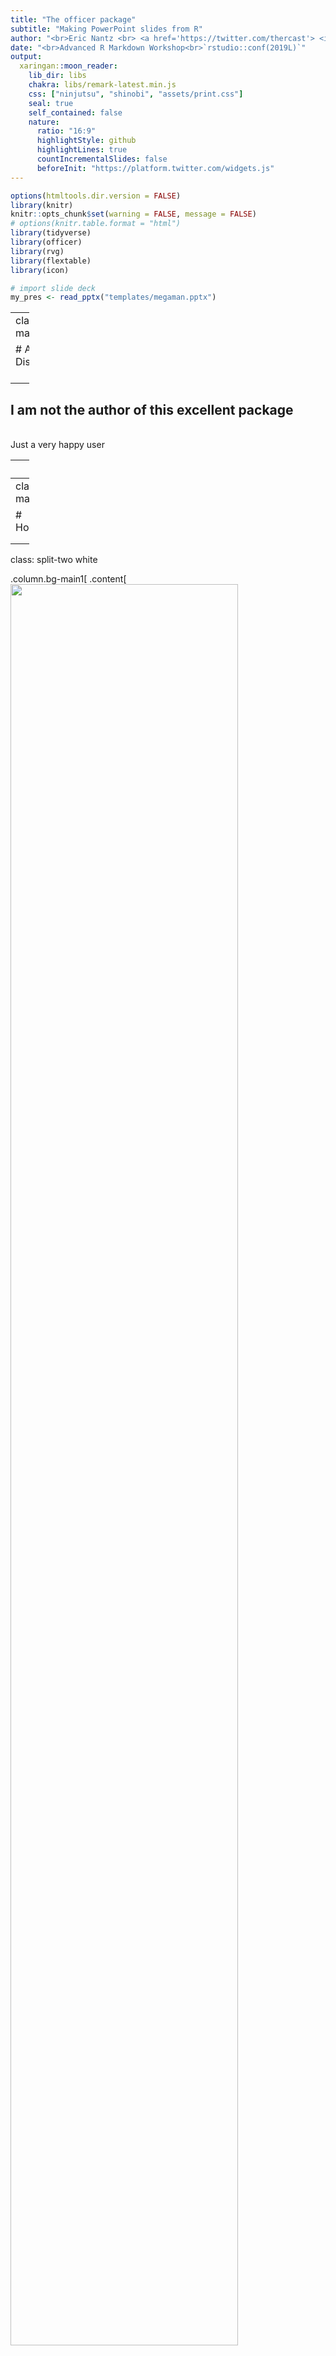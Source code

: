 ```yaml
---
title: "The officer package"
subtitle: "Making PowerPoint slides from R"
author: "<br>Eric Nantz <br> <a href='https://twitter.com/thercast'> <i class='fab  fa-twitter '></i>@thercast</a> <br> <a href='https://github.com/rpodcast'> <i class='fab  fa-github '></i> rpodcast</a> <br> <i class='fas  fa-microphone '></i>  <a href='https://r-podcast.org'>r-podcast.org</a><br>"
date: "<br>Advanced R Markdown Workshop<br>`rstudio::conf(2019L)`"
output:
  xaringan::moon_reader:
    lib_dir: libs
    chakra: libs/remark-latest.min.js
    css: ["ninjutsu", "shinobi", "assets/print.css"]
    seal: true
    self_contained: false
    nature:
      ratio: "16:9"
      highlightStyle: github
      highlightLines: true
      countIncrementalSlides: false
      beforeInit: "https://platform.twitter.com/widgets.js"
--- 
```


```r
options(htmltools.dir.version = FALSE)
library(knitr)
knitr::opts_chunk$set(warning = FALSE, message = FALSE)
# options(knitr.table.format = "html")
library(tidyverse)
library(officer)
library(rvg)
library(flextable)
library(icon)

# import slide deck
my_pres <- read_pptx("templates/megaman.pptx")
```

---
class: bg-main1

# A Few Disclaimers
<br>
<br>
--

## I am not the author of this excellent package

<br>
Just a very happy user
<br>

--
<br>

## I am not a fan of PowerPoint!

<img src="img/looneytunes.gif" width=30%>

---
class: bg-main1

# However...

<blockquote class="twitter-tweet" data-lang="en"><p lang="en" dir="ltr">If you&#39;re doing <a href="https://twitter.com/hashtag/rstats?src=hash&amp;ref_src=twsrc%5Etfw">#rstats</a> R Markdown involving knitting to MS Word/PowerPoint and you are not using <a href="https://twitter.com/DavidGohel?ref_src=twsrc%5Etfw">@DavidGohel</a>&#39;s packages, then you are doing it wrong. The amount of functionality in `flextable` alone is mind blowing. Have you looked that, <a href="https://twitter.com/revodavid?ref_src=twsrc%5Etfw">@revodavid</a>?</p>&mdash; JD Long (@CMastication) <a href="https://twitter.com/CMastication/status/1042074521401020417?ref_src=twsrc%5Etfw">September 18, 2018</a></blockquote>
<script async src="https://platform.twitter.com/widgets.js" charset="utf-8"></script>


<blockquote class="twitter-tweet" data-lang="en"><p lang="en" dir="ltr">I&#39;ve been using officer a lot this year for some projects involving <a href="https://twitter.com/hashtag/shiny?src=hash&amp;ref_src=twsrc%5Etfw">#shiny</a> &amp; powerpoint slides automation and I&#39;ll be attending your <a href="https://twitter.com/hashtag/rstudioconf?src=hash&amp;ref_src=twsrc%5Etfw">#rstudioconf</a> workshop!  <a href="https://twitter.com/xieyihui?ref_src=twsrc%5Etfw">@xieyihui</a> I&#39;m happy to pitch in if you are still looking 👍</p>&mdash; The R-Podcast (Eric) (@theRcast) <a href="https://twitter.com/theRcast/status/1073441479257980928?ref_src=twsrc%5Etfw">December 14, 2018</a></blockquote>
<script async src="https://platform.twitter.com/widgets.js" charset="utf-8"></script>


---
class: split-two white

.column.bg-main1[
.content[
<img src="https://www.ardata.fr/img/hexbin/officer.svg" width=85%>
<br>
.center[
[davidgohel.github.io/officer/](https://davidgohel.github.io/officer/)

### Authored by David Gohel
]
]
]

.column.bg-main2[
.content[
## Create Microsoft Word and PowerPoint files directly from `r icon::fa("r-project")`
<br>
<br>

## No dependencies on other programs/libraries

### Utilizes [Open XML format](https://support.office.com/en-us/article/open-xml-formats-and-file-name-extensions-5200d93c-3449-4380-8e11-31ef14555b18) introduced in MS Office 2007

<br>
<br>

## `r emo::ji("x")` Not part of the `r icon::fa("r-project")` Markdown ecosystem

* Functional interface that is pipe-friendly

]
]

---
class: split-60 with-border

.column.bg-main1[
.center[
# Motivating Example
]

<img src="img/slide_example.png" width=95%>
]

.column.bg-main3[
.center[
# It's Survey Time!
]

## Elicit feedback on [Megaman 2](https://megaman.fandom.com/wiki/Mega_Man_2)
<br>
<br>

### Which robot master was the most difficult?

### Which robot master was the easiest?

### How many attempts before defeating each robot master?

<br>

## Challenge: Executives want a __very specific__ slide template used!
]

---
layout: true
class: split-10 with-thick-border border-gray

.row.center[
.content.vmiddle[
# A workflow with `officer`
]
]

.row[.content[
.split-three[
.column.bg-main1[.content[
.center[
# Configure Template
]
.center[
### Master Layout
]
.img-fill.nopadding[![](img/layout_master_screenshot.png)]
]
]

.column.bg-main1[.content[
.center[
# Import to `r icon::fa("r-project")`
]
```r
library(officer)
read_pptx("megaman.pptx") %>%
  layout_summary()
```
.font2[
Parse slides metadata
]
```r
annotate_base(
  "megaman.pptx", 
  "megaman_annotated.pptx"
)
```
.font2[
Create annotated slide deck
]
]
]

.column.bg-main1[.content[
.center[
# Create Slides!
]
```r
my_pres %>%
  
  add_slide("title_slide", "Office Theme") %>%
  ph_with_text("ctrTitle", "Megaman 2 Survey") %>%
  
  add_slide("robot_master_slide", "Office Theme") %>%
  ph_with_text("title", "Easiest Robot Master") %>%
  ph_with_img("pic", "metalman.jpg") %>%
  ph_with_text("body", index = 3, str = "Metal Man") 

print(my_pres, "output.pptx")
```

]
]
]]]

---

class: gray-row2-col2 gray-row2-col3

---

class: gray-row2-col1 gray-row2-col3
count: false

---

class: gray-row2-col1 gray-row2-col2
count: false

---

count: false

---
layout: false
class: split-10

.row.bg-main1.white[.content.vmiddle[
# Importing Slides
]]

.row[
.split-40[
.column.bg-main1[.content[
```r
library(tidyverse) #<<
library(officer)

my_pres <- read_pptx("megaman.pptx) #<<
```
]]

.column.bg-main1[.content[
## Initialize foundation

### File argument optional (`officer` ships with minimal template)

### `read_pptx` creates an R object representing a PowerPoint file
<br>

### All functions for manipulating slide content take this object as __first__ parameter
<br>

.center[
<img src="img/magrittr.png" width=30%>
<br>
Pipe-friendly!
]

]]]]]

---
class: split-10

.row.bg-main1.white[.content.vmiddle[
# Under the (layout) hood
]]

.row[
.split-40[
.column.bg-main3[.content[
```r
library(tidyverse)
library(officer)

my_pres <- read_pptx("megaman.pptx")

layout_summary(my_pres)
```

```r
options(tibble.width = Inf, width = 150)
res <- layout_summary(my_pres)
as_tibble(res)
```

]]

.column.bg-main4[.content[

## Each slide layout is a template under a __Master Layout__

### Defines placeholder formatting attributes, positions, and other static elements

### All new slides must originate from one of these layouts

<br>

## How to change placeholders in a layout?

### Only through PowerPoint directly `r icon::ii_sad()`


]]]]]


---
class: shuriken-reverse-100

.blade1.bg-main1[.content.vmiddle.center[
## Open PowerPoint `r icon::fa_arrow_right()` View `r icon::fa_arrow_right()` Slide Master
]]
.blade2.bg-light-blue[.content.white.vmiddle.center[

]]
.hole.bg-black[.content.center.nopadding[
<img src="img/layout_master_screenshot.png" width=80%>
]]
.blade3.bg-yellow[.content.vmiddle.center.color-main1[
## Hopefully someone else can do this for you...
]]
.blade4.bg-light-blue[.content.vmiddle.white.center[
]]


---
class: split-10

.row.bg-main1.white[.content.vmiddle[
# About Placeholders
]]

.row[
.split-40[
.column.bg-main3[.content[
```r
library(tidyverse)
library(officer)

my_pres <- read_pptx("megaman.pptx")
layout_properties(
  my_pres, 
  "robot_master_slide"
)
```

```r
options(tibble.width = Inf, width = 150)
res <- as_tibble(layout_properties(my_pres, "robot_master_slide"))
select(res, type, id, ph_label)
```

]]

.column.bg-main4[.content[

## Placeholders can be different types

<br>

## Typically multiple "body" placeholders in a layout

<br>

```r
my_pres %>%
  add_slide("robot_master_slide", "Office Theme") %>%
  ph_with_text(
    "Metal Man", 
    type = "body", 
    index = 11
)
```

### All content functions have an `index` parameter that must be specified in these cases

## How did I know that index value`r icon::fa_question()`

]]]]]

---

class: shuriken-reverse-100

.blade1.bg-main1[.content.vmiddle.center[
### `annotate_base("megaman.pptx", "ann.pptx")`
]]
.blade2.bg-light-blue[.content.white.vmiddle.center[

]]
.hole.bg-black[.content.center.nopadding[
<img src="img/annotate_layout_example.png" width=80%>
]]
.blade3.bg-blue[.content.vmiddle.center.color-main1[
## Use the `index` values in your code!
]]
.blade4.bg-light-blue[.content.vmiddle.white.center[
]]

---
class: split-10

.row.bg-main1.white[.content.vmiddle[
# Let's make some slides
]]

.row[
.split-60[
.column.bg-main3[.content[
```r
my_pres <- read_pptx("megaman.pptx")

my_pres <- my_pres %>%
  # add title slide
  add_slide("title_slide", "Office Theme") %>%
  ph_with_text(type = "ctrTitle", str = "Megaman 2 Survey") %>%
  ph_with_text(type = "subTitle", str = "Customer: Eric Nantz") %>%
  ph_with_text(type = "dt", str = format(Sys.Date())) %>%
  ph_with_text(type = "sldNum", str = "slide 1")

print(my_pres, "result.pptx")
```
]]

.column.bg-main4[.content.center.nopadding[
<img src="img/megaman_title_slide.png" width=95%>
]
]]]]]

---
class: split-10

.row.bg-main1.white[.content.vmiddle[
# Let's make some slides
]]

.row[
.split-60[
.column.bg-main3[.content[
```r
# easiest robot master
my_pres <- my_pres %>%
  add_slide("robot_master_slide", "Office Theme") %>%
  ph_with_text(type = "title", str = "Easiest Robot Master") %>%
  ph_with_img(type = "pic", src = "metalman.jpg") %>%
  ph_with_text(type = "body", index = 3, str = "Metal Man") %>%
  ph_with_text(
    type = "body", 
    index = 4, 
    str = "Metal Man's stage had fairly simple enemies to eliminate, and his attack patterns were not sophisicated")

print(my_pres, "result.pptx")
```
]]

.column.bg-main4[.content.center.nopadding[
<img src="img/robot_master_easy_screenshot.png" width=95%>
]
]]]]]

---

class: split-10 with-thick-border

.row.bg-main1.white[.content.vmiddle[
# Another option for placeholders
]]

.row[
.split-50[
.column.bg-main3[.content[
.center[
## `ph_*()`
]

### Position, formatting defined by PowerPoint
<br>
### With right index value, it is very dependable
]]

.column.bg-main3[.content[
.center[
## `ph_*_at()`
]
### Adds a __new__ placeholder at coordinates supplied in function
<br>
### Ability to add formatted text via `fp_text` objects
<br>
### Getting right position can be tedious
]]
]
]

---
class: bg-main2
# Additional Capabilities

--

## Vector-based graphics via the [`rvg`](https://github.com/davidgohel/rvg) package

<br>

### Ability to edit graph features in PowerPoint or Excel directly

--
<br>

## Tables via the [`flextable`](https://davidgohel.github.io/flextable/) package
<br>

### Custom definitions for cell contents and formatting using similar philosophy

<br>
### Compatible with R Markdown too!

---
class: bg-main4

# Additional Resources

### [`officer` package documentation](https://davidgohel.github.io/officer/index.html)
<br>

### [Crafting a PowerPoint Presentation wtih R](http://lenkiefer.com/2017/09/23/crafting-a-powerpoint-presentation-with-r/) and [PURRRty PowerPoint with R](http://lenkiefer.com/2017/09/27/use-purrr/) by [Len Kiefer](https://twitter.com/@lenkiefer)

<br>

### [`officer` tag](https://stackoverflow.com/questions/tagged/officer) on [StackOverflow](https://stackoverflow.com/)

